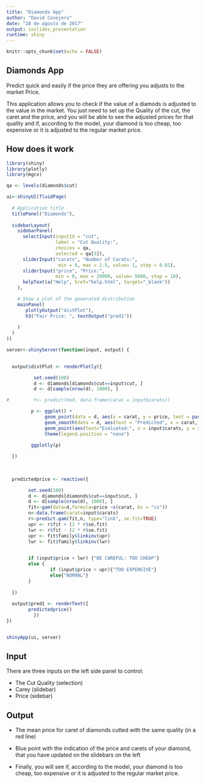 ```yaml
---
title: "Diamonds App"
author: "David Conejero"
date: "28 de agosto de 2017"
output: ioslides_presentation
runtime: shiny
---
```


```r
knitr::opts_chunk$set(echo = FALSE)
```

## Diamonds App

Predict quick and easily if the price they are offering you adjusts to the market Price.


This application allows you to check if the value of a diamods is adjusted to the value in the market. You just need to set up the Quality of the cut, the caret and the price, and you will be able to see the adjusted prices for that quality and if, according to the model, your diamond is too cheap, too expensive or it is adjusted to the regular market price.
       
## How does it work

```r

library(shiny)
library(plotly)
library(mgcv)

qa <- levels(diamonds$cut)

ui<-shinyUI(fluidPage(
  
  # Application title
  titlePanel("Diamonds"),
  
  sidebarLayout(
    sidebarPanel(
      selectInput(inputId = "cut",
                  label = "Cut Quality:",
                  choices = qa,
                  selected = qa[3]),
      sliderInput("carats", "Number of Carats:", 
                   min = 0, max = 2.5, value= 1, step = 0.01),
      sliderInput("price", "Price:", 
                  min = 0, max = 20000, value= 5600, step = 10),
      helpText(a("Help", href="help.html", target="_blank"))
    ),

    # Show a plot of the generated distribution
    mainPanel(
       plotlyOutput("distPlot"),
       h3("Fair Price: ", textOutput("pred1"))
       
    )
  )
))

server<-shinyServer(function(input, output) {

  
  output$distPlot <- renderPlotly({

          set.seed(100)
          d <- diamonds[diamonds$cut==input$cut, ]          
          d <- d[sample(nrow(d), 1000), ]          

#         Y<- predict(mod, data.frame(carat = input$carats))

         p <- ggplot() +
              geom_point(data = d, aes(x = carat, y = price, text = paste("Clarity:", clarity)), size = .5) +
              geom_smooth(data = d, aes(text = "Predicted", x = carat, y = price, colour = cut, fill = cut), show.legend = FALSE) +
              geom_point(aes(text="Evaluated:", x = input$carats, y = input$price, size=5, color="red", fill = "red")) + 
              theme(legend.position = "none")

         ggplotly(p)
         
  })
  
  
  
  predictedprice <- reactive({

        set.seed(100)
        d <- diamonds[diamonds$cut==input$cut, ]          
        d <- d[sample(nrow(d), 1000), ]          
        fit<-gam(data=d,formula=price ~s(carat, bs = "cs"))
        n<-data.frame(carat=input$carats)
        r<-predict.gam(fit,n, type="link", se.fit=TRUE)
        upr <- r$fit + (2 * r$se.fit)
        lwr <- r$fit - (2 * r$se.fit)
        upr <- fit$family$linkinv(upr)
        lwr <- fit$family$linkinv(lwr)

        
        if (input$price < lwr) {"BE CAREFUL: TOO CHEAP"}
        else {
                if (input$price > upr){"TOO EXPENSIVE"}
                else{"NORMAL"}
        }
  
  })
  
  output$pred1 <- renderText({
        predictedprice()
          })          
})


shinyApp(ui, server)
```

## Input

There are three inputs on the left side panel to control:

* The Cut Quality (selection) 
* Carey (slidebar)
* Price (sidebar)

## Output

* The mean price for caret of diamonds cutted with the same quality (in a red line)

* Blue point with the indication of the price and carets of your diamond, that you have updated on the slidebars on the left

* Finally, you will see if, according to the model, your diamond is too cheap, too expensive or it is adjusted to the regular market price.
       